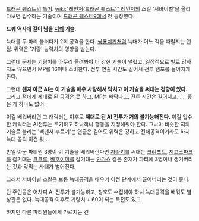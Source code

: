 [[드래곤 퀘스트]]의 [[특기]].
[[wiki:"레인저(드래곤 퀘스트)" 레인저]]의 스킬 '서바이벌'을 올리다보면 입수하는 기술이며 [[드래곤 퀘스트9]]에서 첫 등장했다.

'''드퀘 역사에 길이 남을 [[지뢰]] 기술.'''

늑대를 두 마리 불러다가 2회 공격을 한다. [[쌍룡치기]]처럼 늑대가 어느 적을 때릴지는 랜덤. 위력은 '기량' 능력치의 영향을 받는다.

그런데 문제는 기량치를 아무리 올려봐야 더 강한 기술이 널렸고, 결정적으로 별로 강하지도 않으면서 MP를 16이나 소비한다. 전투 연출 시간도 길어서 전투 탬포를 늘어지게 한다.

그런데 '''왠지 아군 AI는 이 기술을 매우 사랑해서 닥치고 이 기술을 써대는 경향이 있다.''' 그리고 적에게 제대로 된 공격은 못 하고, MP는 바닥나고, 전투 시간은 길어지고…… 좋은 게 하나도 없어! 

이걸 배워버리면 그 캐릭터는 이후로 '''제대로 된 AI 전투가 거의 불가능해진다.''' 이걸 입수한 캐릭터는 AI전투는 포기하고 하나하나 행동을 지정해줘야 한다. 그나마 비슷한 지뢰 기술로 불리는 '백댄서 부르기'는 연출은 길어도 위력은 강하고 전체공격이기라도 하지 늑대 공격 이건 뭐…

만일 아군 파티원 3명이 이 기술을 배워버린다면 [[자라키]]를 써대는 [[크리프트]], [[지고스파크]]를 갈겨대는 [[크크루]], [[베호이미]]를 갈겨대는 [[얀가스]] 같은 존재가 파티에 3명이나 생겨버리는 것과 맞먹는 사태가 벌어진다.

그래서 서바이벌 스킬은 보통 늑대공격을 배우기 이전 단계에서 끊어버리는 것이 좋다.

단 주인공은 어차피 AI 전투가 불가능하고, 칭호도 수집해야 하니 늑대공격을 배워도 별 상관은 없다. 늑대공격 이후로 기량치 + 60이 되는 특전도 있고.

하지만 다른 파티원들에게 가르치는 건 {{{+2 절대 비추.}}} 
